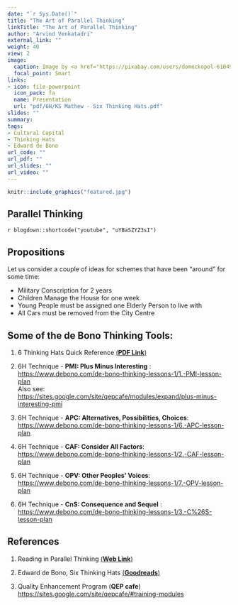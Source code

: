 ```yaml
---
date: "`r Sys.Date()`"
title: "The Art of Parallel Thinking"
linkTitle: "The Art of Parallel Thinking"
author: "Arvind Venkatadri"
external_link: ""
weight: 40
view: 2
image:
  caption: Image by <a href="https://pixabay.com/users/domeckopol-610494/?utm_source=link-attribution&amp;utm_medium=referral&amp;utm_campaign=image&amp;utm_content=1526995">andreas N</a> from <a href="https://pixabay.com/?utm_source=link-attribution&amp;utm_medium=referral&amp;utm_campaign=image&amp;utm_content=1526995">Pixabay</a>
  focal_point: Smart
links:
- icon: file-powerpoint
  icon_pack: fa
  name: Presentation
  url: "pdf/6H/KS Mathew - Six Thinking Hats.pdf"
slides: ""
summary: 
tags:
- Cultural Capital
- Thinking Hats
- Edward de Bono
url_code: ""
url_pdf: ""
url_slides: ""
url_video: ""
---
```


```r
knitr::include_graphics("featured.jpg")

```


## Parallel Thinking

`r blogdown::shortcode("youtube", "uYBaSZYZ3sI")`


## Propositions

Let us consider a couple of ideas for schemes that have been "around" for some time:

- Military Conscription for 2 years
- Children Manage the House for one week
- Young People must be assigned one Elderly Person to live with
- All Cars must be removed from the City Centre


## Some of the de Bono Thinking Tools: 

1. 6 Thinking Hats Quick Reference [(**PDF Link**)](W1D1 - 01 - The Six Thinking Hats.pdf)

2. 6H Technique - **PMI: Plus Minus Interesting** : <https://www.debono.com/de-bono-thinking-lessons-1/1.-PMI-lesson-plan>   
Also see:  
<https://sites.google.com/site/qepcafe/modules/expand/plus-minus-interesting-pmi>

3. 6H Technique - **APC: Alternatives, Possibilities, Choices**: <https://www.debono.com/de-bono-thinking-lessons-1/6.-APC-lesson-plan>


4. 6H Technique - **CAF: Consider All Factors**: <https://www.debono.com/de-bono-thinking-lessons-1/2.-CAF-lesson-plan>

5. 6H Technique - **OPV: Other Peoples' Voices**: <https://www.debono.com/de-bono-thinking-lessons-1/7.-OPV-lesson-plan>

6. 6H Technique - **CnS: Consequence and Sequel** : <https://www.debono.com/de-bono-thinking-lessons-1/3.-C%26S-lesson-plan>

## References

1. Reading in Parallel Thinking [(**Web Link**)](https://www.debonogroup.com/services/core-programs/lateral-thinking/parallel-thinking/)  

1. Edward de Bono, Six Thinking Hats [(**Goodreads**)](https://www.goodreads.com/book/show/97030.Six_Thinking_Hats)  

1. Quality Enhancement Program (**QEP cafe**) <https://sites.google.com/site/qepcafe/#training-modules>


